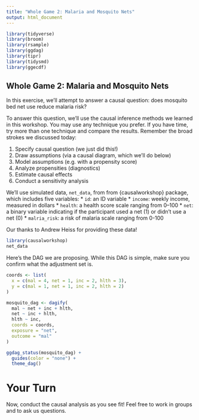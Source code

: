 ```yaml
---
title: "Whole Game 2: Malaria and Mosquito Nets"
output: html_document
---
```


```r
library(tidyverse)
library(broom)
library(rsample)
library(ggdag)
library(tipr)
library(tidysmd)
library(ggecdf)
```

## Whole Game 2: Malaria and Mosquito Nets

In this exercise, we'll attempt to answer a causal question: does mosquito bed net use reduce malaria risk? 

To answer this question, we'll use the causal inference methods we learned in this workshop. You may use any technique you prefer. If you have time, try more than one technique and compare the results. Remember the broad strokes we discussed today: 

1. Specify causal question (we just did this!)
2. Draw assumptions (via a causal diagram, which we'll do below)
3. Model assumptions (e.g. with a propensity score)
4. Analyze propensities (diagnostics)
5. Estimate causal effects 
6. Conduct a sensitivity analysis

We'll use simulated data, `net_data`, from from {causalworkshop} package, which includes five variables: 
* `id`: an ID variable
* `income`: weekly income, measured in dollars
* `health`: a health score scale ranging from 0–100
* `net`: a binary variable indicating if the participant used a net (1) or didn't use a net (0)
* `malria_risk`: a risk of malaria scale ranging from 0-100

Our thanks to Andrew Heiss for providing these data!

```r
library(causalworkshop)
net_data
```

Here's the DAG we are proposing. While this DAG is simple, make sure you confirm what the adjustment set is. 

```r
coords <- list(
  x = c(mal = 4, net = 1, inc = 2, hlth = 3),
  y = c(mal = 1, net = 1, inc = 2, hlth = 2)
)

mosquito_dag <- dagify(
  mal ~ net + inc + hlth,
  net ~ inc + hlth,
  hlth ~ inc,
  coords = coords,
  exposure = "net",
  outcome = "mal"
)

ggdag_status(mosquito_dag) +
  guides(color = "none") +
  theme_dag()
```

# Your Turn

Now, conduct the causal analysis as you see fit! Feel free to work in groups and to ask us questions.

```r

```


